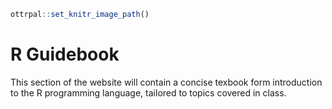 ```r
ottrpal::set_knitr_image_path()
```

# R Guidebook

This section of the website will contain a concise texbook form introduction to the R programming language, tailored to topics covered in class. 